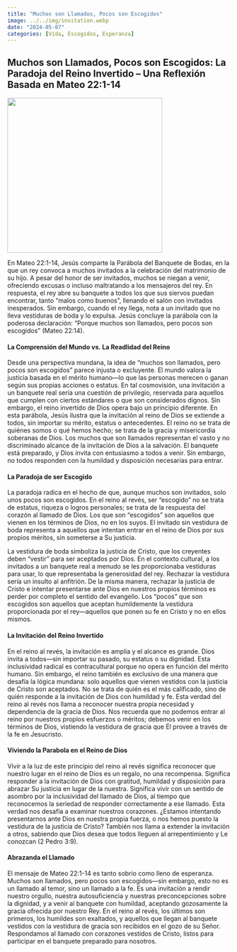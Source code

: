 ```yaml
---
title: "Muchos son Llamados, Pocos son Escogidos"
image: ../../img/invitation.webp
date: "2024-05-07"
categories: [Vida, Escogidos, Esperanza]
---
```


## Muchos son Llamados, Pocos son Escogidos: La Paradoja del Reino Invertido – Una Reflexión Basada en Mateo 22:1-14

![](../../img/invitation.webp){fig-align="center" width="350"}

En Mateo 22:1-14, Jesús comparte la Parábola del Banquete de Bodas, en la que un rey convoca a muchos invitados a la celebración del matrimonio de su hijo. A pesar del honor de ser invitados, muchos se niegan a venir, ofreciendo excusas o incluso maltratando a los mensajeros del rey. En respuesta, el rey abre su banquete a todos los que sus siervos puedan encontrar, tanto “malos como buenos”, llenando el salón con invitados inesperados. Sin embargo, cuando el rey llega, nota a un invitado que no lleva vestiduras de boda y lo expulsa. Jesús concluye la parábola con la poderosa declaración: “Porque muchos son llamados, pero pocos son escogidos” (Mateo 22:14).

#### La Comprensión del Mundo vs. La Readlidad del Reino

Desde una perspectiva mundana, la idea de "muchos son llamados, pero pocos son escogidos" parece injusta o excluyente. El mundo valora la justicia basada en el mérito humano—lo que las personas merecen o ganan según sus propias acciones o estatus. En tal cosmovisión, una invitación a un banquete real sería una cuestión de privilegio, reservada para aquellos que cumplen con ciertos estándares o que son considerados dignos. Sin embargo, el reino invertido de Dios opera bajo un principio diferente. En esta parábola, Jesús ilustra que la invitación al reino de Dios se extiende a todos, sin importar su mérito, estatus o antecedentes. El reino no se trata de quiénes somos o qué hemos hecho; se trata de la gracia y misericordia soberanas de Dios. Los muchos que son llamados representan el vasto y no discriminado alcance de la invitación de Dios a la salvación. El banquete está preparado, y Dios invita con entusiasmo a todos a venir. Sin embargo, no todos responden con la humildad y disposición necesarias para entrar.

#### La Paradoja de ser Escogido

La paradoja radica en el hecho de que, aunque muchos son invitados, solo unos pocos son escogidos. En el reino al revés, ser "escogido" no se trata de estatus, riqueza o logros personales; se trata de la respuesta del corazón al llamado de Dios. Los que son "escogidos" son aquellos que vienen en los términos de Dios, no en los suyos. El invitado sin vestidura de boda representa a aquellos que intentan entrar en el reino de Dios por sus propios méritos, sin someterse a Su justicia.

La vestidura de boda simboliza la justicia de Cristo, que los creyentes deben “vestir” para ser aceptados por Dios. En el contexto cultural, a los invitados a un banquete real a menudo se les proporcionaba vestiduras para usar, lo que representaba la generosidad del rey. Rechazar la vestidura sería un insulto al anfitrión. De la misma manera, rechazar la justicia de Cristo e intentar presentarse ante Dios en nuestros propios términos es perder por completo el sentido del evangelio. Los “pocos” que son escogidos son aquellos que aceptan humildemente la vestidura proporcionada por el rey—aquellos que ponen su fe en Cristo y no en ellos mismos.

#### La Invitación del Reino Invertido

En el reino al revés, la invitación es amplia y el alcance es grande. Dios invita a todos—sin importar su pasado, su estatus o su dignidad. Esta inclusividad radical es contracultural porque no opera en función del mérito humano. Sin embargo, el reino también es exclusivo de una manera que desafía la lógica mundana: solo aquellos que vienen vestidos con la justicia de Cristo son aceptados. No se trata de quién es el más calificado, sino de quién responde a la invitación de Dios con humildad y fe. Esta verdad del reino al revés nos llama a reconocer nuestra propia necesidad y dependencia de la gracia de Dios. Nos recuerda que no podemos entrar al reino por nuestros propios esfuerzos o méritos; debemos venir en los términos de Dios, vistiendo la vestidura de gracia que Él provee a través de la fe en Jesucristo.

#### Viviendo la Parabola en el Reino de Dios

Vivir a la luz de este principio del reino al revés significa reconocer que nuestro lugar en el reino de Dios es un regalo, no una recompensa. Significa responder a la invitación de Dios con gratitud, humildad y disposición para abrazar Su justicia en lugar de la nuestra. Significa vivir con un sentido de asombro por la inclusividad del llamado de Dios, al tiempo que reconocemos la seriedad de responder correctamente a ese llamado. Esta verdad nos desafía a examinar nuestros corazones. ¿Estamos intentando presentarnos ante Dios en nuestra propia fuerza, o nos hemos puesto la vestidura de la justicia de Cristo? También nos llama a extender la invitación a otros, sabiendo que Dios desea que todos lleguen al arrepentimiento y Le conozcan (2 Pedro 3:9).

#### Abrazanda el Llamado

El mensaje de Mateo 22:1-14 es tanto sobrio como lleno de esperanza. Muchos son llamados, pero pocos son escogidos—sin embargo, esto no es un llamado al temor, sino un llamado a la fe. Es una invitación a rendir nuestro orgullo, nuestra autosuficiencia y nuestras preconcepciones sobre la dignidad, y a venir al banquete con humildad, aceptando gozosamente la gracia ofrecida por nuestro Rey. En el reino al revés, los últimos son primeros, los humildes son exaltados, y aquellos que llegan al banquete vestidos con la vestidura de gracia son recibidos en el gozo de su Señor. Respondamos al llamado con corazones vestidos de Cristo, listos para participar en el banquete preparado para nosotros.
